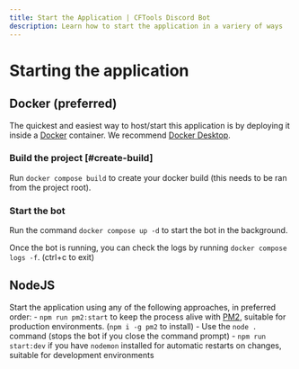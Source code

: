 ```yaml
---
title: Start the Application | CFTools Discord Bot
description: Learn how to start the application in a variery of ways
---
```



# Starting the application

## Docker (preferred)

The quickest and easiest way to host/start this application is by deploying it inside a [Docker](https://docs.docker.com/engine/install/ "Official Docker Website") container. We recommend [Docker Desktop](https://www.docker.com/products/docker-desktop/).

### Build the project [#create-build]

Run `docker compose build` to create your docker build (this needs to be ran from the project root).

### Start the bot

Run the command `docker compose up -d` to start the bot in the background.

Once the bot is running, you can check the logs by running `docker compose logs -f`. (ctrl+c to exit)

## NodeJS

Start the application using any of the following approaches, in preferred order:
    - `npm run pm2:start` to keep the process alive with [PM2](https://pm2.io/ "PM2 | Official Website"), suitable for production environments. (`npm i -g pm2` to install)
    - Use the `node .` command (stops the bot if you close the command prompt)
    - `npm run start:dev` if you have `nodemon` installed for automatic restarts on changes, suitable for development environments

